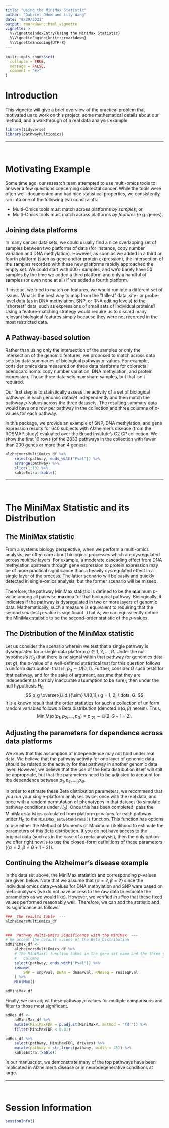 ```yaml
---
title: "Using the MiniMax Statistic"
author: "Gabriel Odom and Lily Wang"
date: "8/29/2021"
output: rmarkdown::html_vignette
vignette: >
  %\VignetteIndexEntry{Using the MiniMax Statistic}
  %\VignetteEngine{knitr::rmarkdown}
  %\VignetteEncoding{UTF-8}
---
```


```r
knitr::opts_chunk$set(
  collapse = TRUE,
  message = FALSE,
  comment = "#>"
)
```



# Introduction

This vignette will give a brief overview of the practical problem that motivated us to work on this project, some mathematical details about our method, and a walkthrough of a real data analysis example.

```r
library(tidyverse)
library(pathwayMultiomics)
```

------------------------------------------------------------------------

</br>



# Motivating Example
Some time ago, our research team attempted to use multi-omics tools to answer a few questions concerning colorectal cancer. While the tools were often well-documented and had nice statistical properties, we consistently ran into one of the following two constraints:

-   Multi-Omics tools must match across platforms *by samples*, or
-   Multi-Omics tools must match across platforms *by features* (e.g. genes).


## Joining data platforms
In many cancer data sets, we could usually find a nice overlapping set of samples between two platforms of data (for instance, copy number variation and DNA methylation). However, as soon as we added in a third or fourth platform (such as gene and/or protein expression), the intersection of the samples recorded with these new platforms rapidly approached the empty set. We could start with 600+ samples, and we’d barely have 50 samples by the time we added a third platform and only a handful of samples (or even none at all) if we added a fourth platform.

If instead, we tried to match on features, we would run into a different set of issues. What is the best way to map from the “tallest” data, site- or probe-level data (as in DNA methylation, SNP, or RNA editing levels) to the “shortest” data, such as expressions of small sets of individual proteins? Using a feature-matching strategy would require us to discard many relevant biological features simply because they were not recorded in the most restricted data.


## A Pathway-based solution
Rather than using only the intersection of the samples or only the intersection of the genomic features, we proposed to match across data sets by data summaries of biological pathway *p*-values. For example, consider omics data measured on three data platforms for colorectal adenocarcinoma: copy number variation, DNA methylation, and protein expression. These three data sets may share samples, but that isn’t required. 

Our first step is to statistically assess the activity of a set of biological pathways in each genomic dataset independently and then match the pathway *p*-values across the three datasets. The resulting summary data would have one row per pathway in the collection and three columns of *p*-values for each pathway.

In this package, we provide an example of SNP, DNA methylation, and gene expression results for 640 subjects with Alzheimer’s disease (from the ROSMAP study) evaluated over the Broad Institute’s C2 CP collection. We show the first 10 rows (of the 2833 pathways in the collection with fewer than 200 genes or more than 4 genes):


```r
alzheimersMultiOmics_df %>% 
	select(pathway, ends_with("Pval")) %>% 
	arrange(pathway) %>% 
	slice(1:10) %>% 
	kableExtra::kable()
```

------------------------------------------------------------------------

</br>



# The MiniMax Statistic and its Distribution


## The MiniMax statistic
From a systems biology perspective, when we perform a multi-omics analysis, we often care about biological processes which are dysregulated across *multiple* layers. For example, a moderate cascading effect from DNA methylation upstream through gene expression to protein expression may be of more practical significance than a heavily dysregulated effect in a single layer of the process. The latter scenario will be easily and quickly detected in single-omics analysis, but the former scenario will be missed.

Therefore, the pathway MiniMax statistic is defined to be the **min**imum *p*-value among all pairwise **max**ima for that biological pathway. Biologically, it indicates if the pathway is dysregulated in two or more layers of genomic data. Mathematically, such a measure is equivalent to requiring that the second smallest *p*-value is significant. That is, we can equivalently define the MiniMax statistic to be the second-order statistic of the *p*-values.


## The Distribution of the MiniMax statistic
Let us consider the scenario wherein we test that a single pathway is dysregulated for a single data platform $g \in 1, 2, \ldots, G$. Under the null hypothesis $H_0$ (that there is no signal within that pathway for genomics data set $g$), the $p$-value of a well-defined statistical test for this question follows a uniform distribution; that is, $p_g \sim U[0,1]$. Further, consider $G$ such tests for that pathway, and for the sake of argument, assume that they are independent (a horribly inaccurate assumption to be sure); then under the null hypothesis $H_0$,
$$
p_g \overset{i.i.d.}{\sim} U[0,1],\ g = 1, 2, \ldots, G.
$$
It is a known result that the order statistics for such a collection of uniform random variables follows a Beta distribution (denoted $\mathbb{B}(\alpha, \beta)$ herein). Thus, $$
\text{MiniMax}(p_1, p_2, \ldots, p_G) \equiv p_{[2]} \sim \mathbb{B}(2, G + 1 - 2).
$$


## Adjusting the parameters for dependence across data platforms
We know that this assumption of independence may not hold under real data. We believe that the pathway activity for one layer of genomic data should be related to the activity for that pathway in another genomic data layer. However, we believe that the use of the Beta distribution itself will still be appropriate, but that the parameters need to be adjusted to account for the dependence between $p_1, p_2, \ldots, p_G$.

In order to estimate these Beta distribution parameters, we recommend that you run your single-platform analyses twice: once with the real data, and once with a random permutation of phenotypes in that dataset (to simulate pathway conditions under $H_0$). Once this has been completed, pass the MiniMax statistics calculated from platform $p$-values for each pathway under $H_0$ to the `MiniMax_estBetaParams()` function. This function has options to use either the Method of Moments or Maximum Likelihood to estimate the parameters of this Beta distribution. If you do not have access to the original data (such as in the case of a meta-analysis), then the only option we offer right now is to use the closed-form definitions of these parameters ($\{\alpha = 2, \beta = G + 1 - 2\}$).


## Continuing the Alzheimer's disease example
In the data set above, the MiniMax statistics and corresponding $p$-values are given below. Note that we assume that $\{\alpha = 2, \beta = 2\}$ since the individual omics data *p*-values for DNA methylation and SNP were based on meta-analyses (we do not have access to the raw data to estimate the parameters as we would like). However, we verified *in silico* that these fixed values performed reasonably well. Therefore, we can add the statistic and its significance as follows:
```r
###  The results table  ---
alzheimersMultiOmics_df


###  Pathway Multi-Omics Significance with the MiniMax  ---
# We accept the default values of the Beta Distribution
adMiniMax_df <- 
	alzheimersMultiOmics_df %>% 
	# The MiniMax() function takes in the gene set name and the three p-value
	#   columns
	select(pathway, ends_with("Pval")) %>% 
	rename(
		SNP = snpPval, DNAm = dnamPval, RNAseq = rnaseqPval
	) %>% 
	MiniMax()

adMiniMax_df
```

Finally, we can adjust these pathway $p$-values for multiple comparisons and filter to those most significant.
```r
adRes_df <- 
	adMiniMax_df %>% 
	mutate(MiniMaxFDR = p.adjust(MiniMaxP, method = "fdr")) %>% 
	filter(MiniMaxFDR < 0.01) 

adRes_df %>% 
	select(pathway, MiniMaxFDR, drivers) %>% 
	mutate(pathway = str_trunc(pathway, width = 45)) %>% 
	kableExtra::kable()
```

In our manuscript, we demonstrate many of the top pathways have been implicated in Alzheimer’s disease or in neurodegenerative conditions at large.

------------------------------------------------------------------------

</br>



# Session Information

```r
sessionInfo()
```
